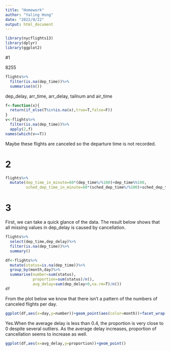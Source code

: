 ```yaml
---
title: "Homework"
author: "Yaling Hong"
date: "2022/9/22"
output: html_document
---
```


```r
library(nycflights13)
library(dplyr)
library(ggplot2)
```
#1 

\textbf{How many flights have a missing dep_time?}

8255
```r
flights%>%
  filter(is.na(dep_time))%>%
  summarise(n())
```


\textbf{What other variables are missing?}

dep_delay, arr_time, arr_delay, tailnum and air_time 

```r
f<-function(x){
  return(if_else(T%in%is.na(x),true=T,false=F))
}
v<-flights%>%
  filter(is.na(dep_time))%>%
  apply(2,f)
names(which(v==T))
```


\textbf{What might these rows represent?}

Maybe these flights are canceled so the departure time is not recorded.


# 2

\textbf{Currently dep_time and sched_dep_time are convenient to look at, but hard to compute with because they're not really continuous numbers. Convert them to a more convenient representation of number of minutes since midnight.}

```r
flights%>%
  mutate(dep_time_in_minute=60*(dep_time%/%100)+dep_time%%100,
         sched_dep_time_in_minute=60*(sched_dep_time%/%100)+sched_dep_time%%100)
```

# 3

\textbf{Look at the number of canceled flights per day. Is there a pattern?} 


First, we can take a quick glance of the data. The result below shows that all missing values in dep_delay is caused by cancellation.

```r
flights%>%
  select(dep_time,dep_delay)%>%
  filter(is.na(dep_time))%>%
  summary()
```


```r
df<-flights%>%
  mutate(status=is.na(dep_time))%>%
  group_by(month,day)%>%
  summarise(number=sum(status),
            proportion=sum(status)/n(),
            avg_delay=sum(dep_delay>0,na.rm=T)/n())
df  
```

From the plot below we know that there isn't a pattern of the numbers of canceled flights per day. 

```r
ggplot(df,aes(x=day,y=number))+geom_point(aes(color=month))+facet_wrap(~month)
```


\textbf{Is the proportion of canceled flights related to the average delay?}

Yes.When the average delay is less than 0.4, the proportion is very close to 0 despite several outliers. As the average delay increases, proportion of cancellation seems to increase as well.

```r
ggplot(df,aes(x=avg_delay,y=proportion))+geom_point()
```

